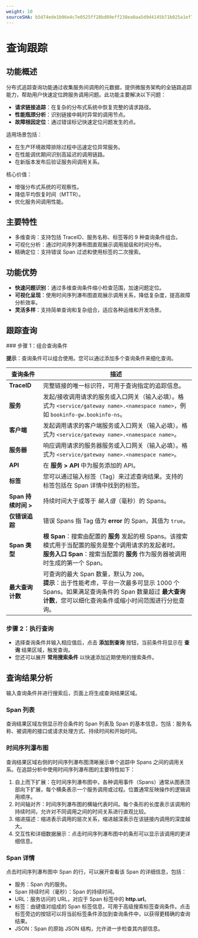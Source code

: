 ```yaml
---
weight: 10
sourceSHA: b5d74ede1b96e4c7e0525ff28bd89eff238ea0aa5d9d4145b71b025a1ef75c96
---
```


# 查询跟踪

## 功能概述

分布式追踪查询功能通过收集服务间调用的元数据，提供微服务架构的全链路追踪能力，帮助用户快速定位跨服务调用问题。此功能主要解决以下问题：

- **请求链接追踪**：在复杂的分布式系统中恢复完整的请求路径。
- **性能瓶颈分析**：识别链接中耗时异常的调用节点。
- **故障根因定位**：通过错误标记快速定位问题发生的点。

适用场景包括：

- 在生产环境故障排除过程中迅速定位异常服务。
- 在性能调优期间识别高延迟的调用链路。
- 在新版本发布后验证服务间调用关系。

核心价值：

- 增强分布式系统的可观察性。
- 降低平均恢复时间（MTTR）。
- 优化服务间调用性能。

## 主要特性

- 多维查询：支持包括 TraceID、服务名称、标签等的 9 种查询条件组合。
- 可视化分析：通过时间序列瀑布图直观展示调用层级和时间分布。
- 精确定位：支持错误 Span 过滤和使用标签的二次搜索。

## 功能优势

- **快速问题识别**：通过多维查询条件缩小检查范围，加速问题定位。
- **可视化呈现**：使用时间序列瀑布图直观展示调用关系，降低复杂度，提高故障分析效率。
- **灵活多样**：支持简单查询和复杂组合，适应各种运维和开发场景。

## 跟踪查询

<Steps>
  ### 步骤 1：组合查询条件

  **提示**：查询条件可以组合使用。您可以通过添加多个查询条件来细化查询。

  | 查询条件             | 描述                                                                                                                                                                                                                                                                                                         |
  | --------------------- | ----------------------------------------------------------------------------------------------------------------------------------------------------------------------------------------------------------------------------------------------------------------------------------------------------------- |
  | **TraceID**           | 完整链接的唯一标识符，可用于查询指定的追踪信息。                                                                                                                                                                                                                                                            |
  | **服务**             | 发起/接收调用请求的服务或入口网关（输入必填）。格式为 `<service/gateway name>.<namespace name>`，例如 `bookinfo-gw.bookinfo-ns`。                                                                                                                                                                      |
  | **客户端**           | 发起调用请求的客户端服务或入口网关（输入必填）。格式为 `<service/gateway name>.<namespace name>`。                                                                                                                                                                                                 |
  | **服务器**           | 响应调用请求的服务器服务或入口网关（输入必填）。格式为 `<service/gateway name>.<namespace name>`。                                                                                                                                                                                                     |
  | **API**               | 在 **服务 > API** 中为服务添加的 API。                                                                                                                                                                                                                                                                       |
  | **标签**              | 您可以通过输入标签（Tag）来过滤查询结果。支持的标签包括在 Span 详情中找到的标签。                                                                                                                                                                                                                          |
  | **Span 持续时间 >**   | 持续时间大于或等于 *输入值*（毫秒）的 Spans。                                                                                                                                                                                                                                                                  |
  | **仅错误追踪**       | 错误 Spans 指 Tag 值为 **error** 的 Span，其值为 `true`。                                                                                                                                                                                                                                                     |
  | **Span 类型**         | **根 Span**：搜索由配置的 **服务** 发起的根 Spans。该搜索模式用于当配置的服务是整个调用请求的发起者时。 <br />**服务入口 Span**：搜索当配置的 **服务** 作为服务器被调用时生成的第一个 Span。                                                                  |
  | **最大查询计数**     | 可查询的最大 Span 数量，默认为 `200`。 <br />**提示**：出于性能考虑，平台一次最多可显示 1000 个 Spans。如果满足查询条件的 Span 数量超过 **最大查询计数**，您可以细化查询条件或缩小时间范围进行分批查询。 |

  ### 步骤 2：执行查询

  - 选择查询条件并输入相应值后，点击 **添加到查询** 按钮，当前条件将显示在 **查询** 结果区域，触发查询。
  - 您还可以展开 **常用搜索条件** 以快速添加近期使用的搜索条件。
</Steps>

## 查询结果分析

输入查询条件并进行搜索后，页面上将生成查询结果区域。

### Span 列表

查询结果区域左侧显示符合条件的 Span 列表及 Span 的基本信息，包括：服务名称、被调用的接口或请求处理方式、持续时间和开始时间。

### 时间序列瀑布图

查询结果区域右侧的时间序列瀑布图清晰展示单个追踪中 Spans 之间的调用关系。在追踪分析中使用时间序列瀑布图的主要特性如下：

1. 自上而下扩展：在时间序列瀑布图中，各种调用事件（Spans）通常从图表顶部向下扩展，每个横条表示一个服务调用或过程。位置通常反映操作的逻辑调用顺序。
2. 时间轴对齐：时间序列瀑布图的横轴代表时间。每个条形的长度表示该调用的持续时间，允许对不同调用之间的时间关系进行直观比较。
3. 缩进描述：缩进表示调用的层次关系，缩进越深表示在该链接内调用的深度越大。
4. 交互性和详细数据展示：点击时间序列瀑布图中的条形可以显示该调用的更详细信息。

### Span 详情

点击时间序列瀑布图中 Span 的行，可以展开查看该 Span 的详细信息，包括：

- 服务：Span 内的服务。
- Span 持续时间（毫秒）：Span 的持续时间。
- URL：服务访问的 URL，对应于 Span 标签中的 **http.url**。
- 标签：由键值对组成的 Span 标签信息，可用于高级搜索标签查询条件。点击标签旁边的按钮可以将当前标签条件添加到查询条件中，以获得更精确的查询结果。
- JSON：Span 的原始 JSON 结构，允许进一步检查其内部信息。
